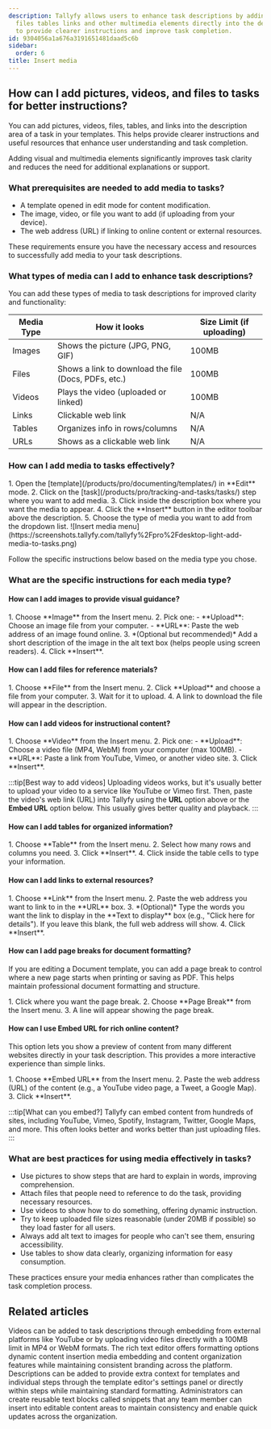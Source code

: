 ```yaml
---
description: Tallyfy allows users to enhance task descriptions by adding images videos
  files tables links and other multimedia elements directly into the description area
  to provide clearer instructions and improve task completion.
id: 9304056a1a676a3191651481daad5c6b
sidebar:
  order: 6
title: Insert media
---
```



## How can I add pictures, videos, and files to tasks for better instructions?

You can add pictures, videos, files, tables, and links into the description area of a task in your templates. This helps provide clearer instructions and useful resources that enhance user understanding and task completion.

Adding visual and multimedia elements significantly improves task clarity and reduces the need for additional explanations or support.

### What prerequisites are needed to add media to tasks?
- A template opened in edit mode for content modification.
- The image, video, or file you want to add (if uploading from your device).
- The web address (URL) if linking to online content or external resources.

These requirements ensure you have the necessary access and resources to successfully add media to your task descriptions.

### What types of media can I add to enhance task descriptions?

You can add these types of media to task descriptions for improved clarity and functionality:

| Media Type | How it looks | Size Limit (if uploading) |
|------------|--------------|--------------------------|
| Images | Shows the picture (JPG, PNG, GIF) | 100MB |
| Files | Shows a link to download the file (Docs, PDFs, etc.) | 100MB |
| Videos | Plays the video (uploaded or linked) | 100MB |
| Links | Clickable web link | N/A |
| Tables | Organizes info in rows/columns | N/A |
| URLs | Shows as a clickable web link | N/A |

### How can I add media to tasks effectively?

<Steps>
1. Open the [template](/products/pro/documenting/templates/) in **Edit** mode.
2. Click on the [task](/products/pro/tracking-and-tasks/tasks/) step where you want to add media.
3. Click inside the description box where you want the media to appear.
4. Click the **Insert** button in the editor toolbar above the description.
5. Choose the type of media you want to add from the dropdown list.
   ![Insert media menu](https://screenshots.tallyfy.com/tallyfy%2Fpro%2Fdesktop-light-add-media-to-tasks.png)
</Steps>

Follow the specific instructions below based on the media type you chose.

### What are the specific instructions for each media type?

#### How can I add images to provide visual guidance?
<Steps>
1. Choose **Image** from the Insert menu.
2. Pick one:
   - **Upload**: Choose an image file from your computer.
   - **URL**: Paste the web address of an image found online.
3. *(Optional but recommended)* Add a short description of the image in the alt text box (helps people using screen readers).
4. Click **Insert**.
</Steps>

#### How can I add files for reference materials?
<Steps>
1. Choose **File** from the Insert menu.
2. Click **Upload** and choose a file from your computer.
3. Wait for it to upload.
4. A link to download the file will appear in the description.
</Steps>

#### How can I add videos for instructional content?
<Steps>
1. Choose **Video** from the Insert menu.
2. Pick one:
   - **Upload**: Choose a video file (MP4, WebM) from your computer (max 100MB).
   - **URL**: Paste a link from YouTube, Vimeo, or another video site.
3. Click **Insert**.
</Steps>

:::tip[Best way to add videos]
Uploading videos works, but it's usually better to upload your video to a service like YouTube or Vimeo first. Then, paste the video's web link (URL) into Tallyfy using the **URL** option above or the **Embed URL** option below. This usually gives better quality and playback.
:::

#### How can I add tables for organized information?
<Steps>
1. Choose **Table** from the Insert menu.
2. Select how many rows and columns you need.
3. Click **Insert**.
4. Click inside the table cells to type your information.
</Steps>

#### How can I add links to external resources?
<Steps>
1. Choose **Link** from the Insert menu.
2. Paste the web address you want to link to in the **URL** box.
3. *(Optional)* Type the words you want the link to display in the **Text to display** box (e.g., "Click here for details"). If you leave this blank, the full web address will show.
4. Click **Insert**.
</Steps>

#### How can I add page breaks for document formatting?

If you are editing a Document template, you can add a page break to control where a new page starts when printing or saving as PDF. This helps maintain professional document formatting and structure.

<Steps>
1. Click where you want the page break.
2. Choose **Page Break** from the Insert menu.
3. A line will appear showing the page break.
</Steps>

#### How can I use Embed URL for rich online content?

This option lets you show a preview of content from many different websites directly in your task description. This provides a more interactive experience than simple links.

<Steps>
1. Choose **Embed URL** from the Insert menu.
2. Paste the web address (URL) of the content (e.g., a YouTube video page, a Tweet, a Google Map).
3. Click **Insert**.
</Steps>

:::tip[What can you embed?]
Tallyfy can embed content from hundreds of sites, including YouTube, Vimeo, Spotify, Instagram, Twitter, Google Maps, and more. This often looks better and works better than just uploading files.
:::

### What are best practices for using media effectively in tasks?
- Use pictures to show steps that are hard to explain in words, improving comprehension.
- Attach files that people need to reference to do the task, providing necessary resources.
- Use videos to show how to do something, offering dynamic instruction.
- Try to keep uploaded file sizes reasonable (under 20MB if possible) so they load faster for all users.
- Always add alt text to images for people who can't see them, ensuring accessibility.
- Use tables to show data clearly, organizing information for easy consumption.

These practices ensure your media enhances rather than complicates the task completion process.


## Related articles
<CardGrid>
<LinkTitleCard header="<b>Edit Task > Add videos to a task</b>" href="/products/pro/tracking-and-tasks/tasks/edit-task/how-can-i-add-videos-to-my-tallyfy-process/" > Videos can be added to task descriptions through embedding from external platforms like YouTube or by uploading video files directly with a 100MB limit in MP4 or WebM formats. </LinkTitleCard>
<LinkTitleCard header="<b>Edit Task > The rich text editor</b>" href="/products/pro/tracking-and-tasks/tasks/edit-task/how-can-i-use-tallyfys-rich-text-editor-for-tasks/" > The rich text editor offers formatting options dynamic content insertion media embedding and content organization features while maintaining consistent branding across the platform. </LinkTitleCard>
<LinkTitleCard header="<b>Edit Templates > Add a description to a template</b>" href="/products/pro/documenting/templates/edit-templates/add-description/" > Descriptions can be added to provide extra context for templates and individual steps through the template editor's settings panel or directly within steps while maintaining standard formatting. </LinkTitleCard>
<LinkTitleCard header="<b>Snippets > Use snippets</b>" href="/products/pro/documenting/templates/snippets/how-can-i-use-snippets-to-simplify-workflow-in-tallyfy/" > Administrators can create reusable text blocks called snippets that any team member can insert into editable content areas to maintain consistency and enable quick updates across the organization. </LinkTitleCard>
</CardGrid>